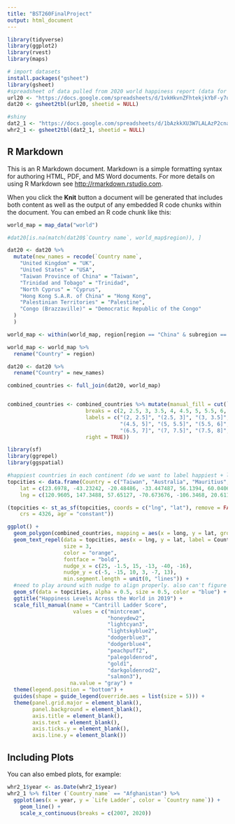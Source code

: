 ```yaml
---
title: "BST260FinalProject"
output: html_document
---
```



```r
library(tidyverse)
library(ggplot2)
library(rvest)
library(maps)
```

```r
# import datasets
install.packages("gsheet")
library(gsheet)
#spreadsheet of data pulled from 2020 world happiness report (data for figure 2.1 in the report) 
url20 <- "https://docs.google.com/spreadsheets/d/1vkHkvnZFhtekjkYbF-y7uVo4oE36ROaqJx4lxVIkdq4/edit?usp=sharing"
dat20 <- gsheet2tbl(url20, sheetid = NULL)

#shiny
dat2_1 <- "https://docs.google.com/spreadsheets/d/1bAzkkXU3W7LALAzP2cnaahbf-s52kr8GvjJ3pIaK9Cs/edit?usp=sharing"
whr2_1 <- gsheet2tbl(dat2_1, sheetid = NULL)
```


## R Markdown

This is an R Markdown document. Markdown is a simple formatting syntax for authoring HTML, PDF, and MS Word documents. For more details on using R Markdown see <http://rmarkdown.rstudio.com>.

When you click the **Knit** button a document will be generated that includes both content as well as the output of any embedded R code chunks within the document. You can embed an R code chunk like this:

```r
world_map = map_data("world")

#dat20[is.na(match(dat20$`Country name`, world_map$region)), ]

dat20 <- dat20 %>%
  mutate(new_names = recode(`Country name`,
    "United Kingdom" = "UK",
    "United States" = "USA",
    "Taiwan Province of China" = "Taiwan",
    "Trinidad and Tobago" = "Trinidad",
    "North Cyprus" = "Cyprus",
    "Hong Kong S.A.R. of China" = "Hong Kong",
    "Palestinian Territories" = "Palestine",
    "Congo (Brazzaville)" = "Democratic Republic of the Congo"
  )
  )

world_map <- within(world_map, region[region == "China" & subregion == "Hong Kong"] <- "Hong Kong")

world_map <- world_map %>%
  rename("Country" = region)

dat20 <- dat20 %>%
  rename("Country" = new_names)

combined_countries <- full_join(dat20, world_map)


combined_countries <- combined_countries %>% mutate(manual_fill = cut(`Ladder score`, 
                         breaks = c(2, 2.5, 3, 3.5, 4, 4.5, 5, 5.5, 6, 6.5, 7, 7.5, 8, Inf),
                         labels = c("(2, 2.5]", "(2.5, 3]", "(3, 3.5]", "(3.5, 4]", "(4, 4.5]",
                                    "(4.5, 5]", "(5, 5.5]", "(5.5, 6]", "(6, 6.5]", 
                                    "(6.5, 7]", "(7, 7.5]", "(7.5, 8]", ">8"), 
                         right = TRUE))
```


```r
library(sf)
library(ggrepel)
library(ggspatial)

#happiest countries in each continent (do we want to label happiest + least happiest country in each continent?)
topcities <- data.frame(Country = c("Taiwan", "Australia", "Mauritius", "Chile", "Canada", "Finland"), 
    lat = c(23.6978, -43.23242, -20.48486, -33.447487, 56.1394, 60.04068), 
    lng = c(120.9605, 147.3488, 57.65127, -70.673676, -106.3468, 20.61133))

(topcities <- st_as_sf(topcities, coords = c("lng", "lat"), remove = FALSE, 
    crs = 4326, agr = "constant"))

ggplot() +
  geom_polygon(combined_countries, mapping = aes(x = long, y = lat, group = group, fill = manual_fill)) +
  geom_text_repel(data = topcities, aes(x = lng, y = lat, label = Country), 
                  size = 3,
                  color = "orange",
                  fontface = "bold",
                  nudge_x = c(25, -1.5, 15, -13, -40, -16),
                  nudge_y = c(-5, -15, 10, 3, -7, 13),
                  min.segment.length = unit(0, "lines")) +
  #need to play around with nudge to align properly. also can't figure out how to draw a line from label to the dot
  geom_sf(data = topcities, alpha = 0.5, size = 0.5, color = "blue") +
  ggtitle("Happiness Levels Across the World in 2019") +
  scale_fill_manual(name = "Cantrill Ladder Score", 
                     values = c("mintcream",
                                "honeydew2",
                                "lightcyan3", 
                                "lightskyblue2",
                                "dodgerblue3", 
                                "dodgerblue4",
                                "peachpuff2",
                                "palegoldenrod",
                                "gold1",
                                "darkgoldenrod2",
                                "salmon3"),
                    na.value = "gray") +
  theme(legend.position = "bottom") +
  guides(shape = guide_legend(override.aes = list(size = 5))) +
  theme(panel.grid.major = element_blank(), 
        panel.background = element_blank(),
        axis.title = element_blank(), 
        axis.text = element_blank(),
        axis.ticks.y = element_blank(),
        axis.line.y = element_blank())
```

## Including Plots

You can also embed plots, for example:

```r
whr2_1$year <- as.Date(whr2_1$year)
whr2_1 %>% filter (`Country name` == "Afghanistan") %>% 
  ggplot(aes(x = year, y = `Life Ladder`, color = `Country name`)) +
    geom_line() +
    scale_x_continuous(breaks = c(2007, 2020))
```


